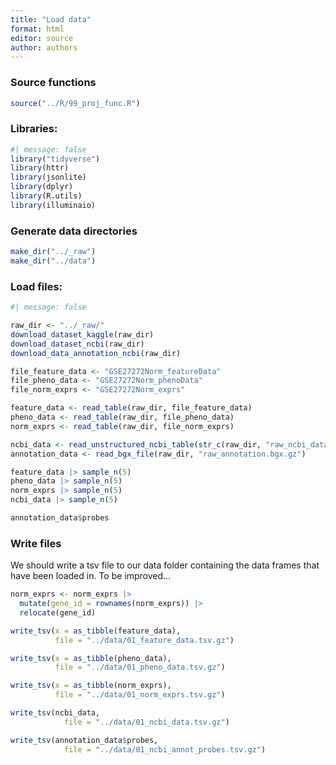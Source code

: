 ```yaml
---
title: "Load data"
format: html
editor: source
author: authors
---
```


### Source functions

```r
source("../R/99_proj_func.R")
```

### Libraries:

```r
#| message: false
library("tidyverse")
library(httr)
library(jsonlite)
library(dplyr)
library(R.utils)
library(illuminaio)
```

### Generate data directories

```r
make_dir("../_raw")
make_dir("../data")
```

### Load files:

```r
#| message: false

raw_dir <- "../_raw/"
download_dataset_kaggle(raw_dir)
download_dataset_ncbi(raw_dir)
download_data_annotation_ncbi(raw_dir)

file_feature_data <- "GSE27272Norm_featureData"
file_pheno_data <- "GSE27272Norm_phenoData"
file_norm_exprs <- "GSE27272Norm_exprs"

feature_data <- read_table(raw_dir, file_feature_data)
pheno_data <- read_table(raw_dir, file_pheno_data)
norm_exprs <- read_table(raw_dir, file_norm_exprs)

ncbi_data <- read_unstructured_ncbi_table(str_c(raw_dir, "raw_ncbi_data.txt.gz"))
annotation_data <- read_bgx_file(raw_dir, "raw_annotation.bgx.gz")

feature_data |> sample_n(5)
pheno_data |> sample_n(5)
norm_exprs |> sample_n(5)
ncbi_data |> sample_n(5)

annotation_data$probes
```

### Write files

We should write a tsv file to our data folder containing the data frames that have been loaded in. To be improved...

```r

norm_exprs <- norm_exprs |> 
  mutate(gene_id = rownames(norm_exprs)) |> 
  relocate(gene_id)

write_tsv(x = as_tibble(feature_data),
          file = "../data/01_feature_data.tsv.gz")

write_tsv(x = as_tibble(pheno_data),
          file = "../data/01_pheno_data.tsv.gz")

write_tsv(x = as_tibble(norm_exprs),
          file = "../data/01_norm_exprs.tsv.gz")

write_tsv(ncbi_data,
            file = "../data/01_ncbi_data.tsv.gz")

write_tsv(annotation_data$probes,
            file = "../data/01_ncbi_annot_probes.tsv.gz")
```
